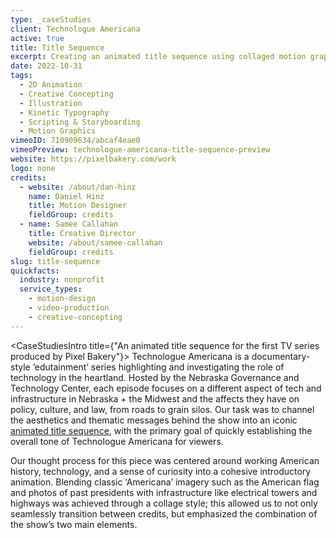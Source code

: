 ```yaml
---
type: _caseStudies
client: Technologue Americana
active: true
title: Title Sequence
excerpt: Creating an animated title sequence using collaged motion graphics for the first TV series produced by Pixel Bakery.
date: 2022-10-31
tags:
  - 2D Animation
  - Creative Concepting
  - Illustration
  - Kinetic Typography
  - Scripting & Storyboarding
  - Motion Graphics
vimeoID: 710909634/abcaf4eae0
vimeoPreview: technologue-americana-title-sequence-preview
website: https://pixelbakery.com/work
logo: none
credits:
  - website: /about/dan-hinz
    name: Daniel Hinz
    title: Motion Designer
    fieldGroup: credits
  - name: Samee Callahan
    title: Creative Director
    website: /about/samee-callahan
    fieldGroup: credits
slug: title-sequence
quickfacts:
  industry: nonprofit
  service_types:
    - motion-design
    - video-production
    - creative-concepting
---
```


<CaseStudiesIntro title={"An animated title sequence for the first TV series produced by Pixel Bakery"}>
Technologue Americana is a documentary-style ‘edutainment’ series highlighting and investigating the role of technology in the heartland. Hosted by the Nebraska Governance and Technology Center, each episode focuses on a different aspect of tech and infrastructure in Nebraska + the Midwest and the affects they have on policy, culture, and law, from roads to grain silos. Our task was to channel the aesthetics and thematic messages behind the show into an iconic [animated title sequence](/services/animation), with the primary goal of quickly establishing the overall tone of Technologue Americana for viewers.

Our thought process for this piece was centered around working American history, technology, and a sense of curiosity into a cohesive introductory animation. Blending classic ‘Americana’ imagery such as the American flag and photos of past presidents with infrastructure like electrical towers and highways was achieved through a collage style; this allowed us to not only seamlessly transition between credits, but emphasized the combination of the show’s two main elements.


</CaseStudiesIntro>